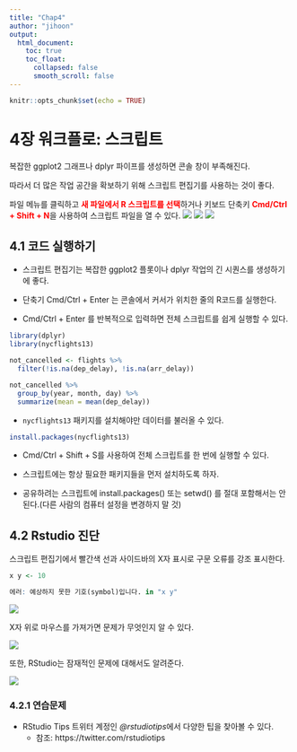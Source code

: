 ```yaml
---
title: "Chap4"
author: "jihoon"
output:
  html_document:
    toc: true
    toc_float:
      collapsed: false
      smooth_scroll: false
---
```


```r
knitr::opts_chunk$set(echo = TRUE)
```

# **4장 워크플로: 스크립트**

복잡한 ggplot2 그래프나 dplyr 파이프를 생성하면 콘솔 창이 부족해진다.  
  
따라서 더 많은 작업 공간을 확보하기 위해 스크립트 편집기를 사용하는 것이 좋다.  
  
파일 메뉴를 클릭하고 **<span style="color: red;">새 파일에서 R 스크립트를 선택</span>**하거나 키보드 단축키 **<span style="color: red;">Cmd/Ctrl + Shift + N</span>**을 사용하여 스크립트 파일을 열 수 있다.
![](image./Insert_Script1.png)
![](image./Insert_Script2.png)
![](image./rstudio-editor.png)

## 4.1 코드 실행하기

- 스크립트 편집기는 복잡한 ggplot2 플롯이나 dplyr 작업의 긴 시퀀스를 생성하기에 좋다.

- 단축기 Cmd/Ctrl + Enter 는 콘솔에서 커서가 위치한 줄의 R코드를 실행한다.

- Cmd/Ctrl + Enter 를 반복적으로 입력하면 전체 스크립트를 쉽게 실행할 수 있다.

```r
library(dplyr)
library(nycflights13)

not_cancelled <- flights %>%
  filter(!is.na(dep_delay), !is.na(arr_delay))

not_cancelled %>%
  group_by(year, month, day) %>%
  summarize(mean = mean(dep_delay))
```

- `nycflights13` 패키지를 설치해야만 데이터를 불러올 수 있다. 

```r
install.packages(nycflights13)
```
- Cmd/Ctrl + Shift + S를 사용하여 전체 스크립트를 한 번에 실행할 수 있다.

- 스크립트에는 항상 필요한 패키지들을 먼저 설치하도록 하자.

- 공유하려는 스크립트에 install.packages() 또는 setwd() 를 절대 포함해서는 안 된다.(다른 사람의 컴퓨터 설정을 변경하지 말 것)

## 4.2 Rstudio 진단
스크립트 편집기에서 빨간색 선과 사이드바의 X자 표시로 구문 오류를 강조 표시한다.

```r
x y <- 10

에러: 예상하지 못한 기호(symbol)입니다. in "x y"
```

![](image./rstudio-diagnostic.png)

X자 위로 마우스를 가져가면 문제가 무엇인지 알 수 있다.

![](image./rstudio-diagnostic-tip.png)

또한, RStudio는 잠재적인 문제에 대해서도 알려준다.

![](image./rstudio-diagnostic-warn.png)

### 4.2.1 연습문제
- RStudio Tips 트위터 계정인 *@rstudiotips*에서 다양한 팁을 찾아볼 수 있다.
  + 참조: https://twitter.com/rstudiotips

